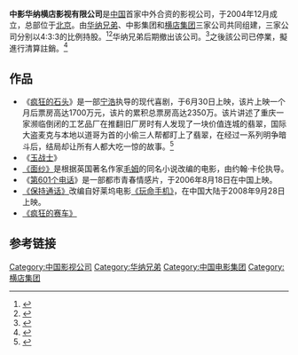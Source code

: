 '''中影华纳横店影视有限公司'''是[[中国|中国]]首家中外合资的影视公司，于2004年12月成立，总部位于[[北京|北京]]。由[[华纳兄弟|华纳兄弟]]、中影集团和[[橫店集團|横店集团]]三家公司共同组建，三家公司分别以4∶3∶3的比例持股。<ref>{{Cite web |url=http://www.cbooo.cn/c/140219 |title=CBO 中国票房 |accessdate=2016-02-20 |archive-date=2016-03-12 |archive-url=https://web.archive.org/web/20160312091000/http://www.cbooo.cn/c/140219 |dead-url=no }}</ref><ref>{{Cite web |url=http://www.people.com.cn/GB/paper40/13292/1192539.html |title=“中影华纳横店”降生：震荡有多大 - 人民网 |accessdate=2016-02-20 |archive-date=2016-03-03 |archive-url=https://web.archive.org/web/20160303113716/http://www.people.com.cn/GB/paper40/13292/1192539.html |dead-url=no }}</ref>华纳兄弟后期撤出该公司。<ref>{{Cite news|url = http://www.rfa.org/mandarin/zhuanlan/diaochabaodao/warner-20061215.html|title = 中国官方政策多变华纳兄弟撤出在华影院投资 - 自由亚洲电台|last = |first = |date = |work = |accessdate = 2006-12-15|archive-date = 2016-03-02|archive-url = https://web.archive.org/web/20160302191831/http://www.rfa.org/mandarin/zhuanlan/diaochabaodao/warner-20061215.html|dead-url = no}}</ref>之後該公司已停業，擬進行清算註銷。<ref>{{Cite web| last=| first=| author-link=| year=| title=中国电影股份有限公司首次公开发行A 股股票招股说明书| pages=1-1-238～1-1-239| url=http://www.csrc.gov.cn/pub/zjhpublic/g00306202/201406/P020140616573982961610.pdf}}</ref>
==作品==
*《[[疯狂的石头|疯狂的石头]]》是一部[[宁浩|宁浩]]执导的现代喜剧，于6月30日上映，该片上映一个月后票房高达1700万元，该片的累积总票房高达2350万。该片讲述了重庆一家濒临倒闭的工艺品厂在推翻旧厂房时有人发现了一块价值连城的翡翠，国际大盗麦克与本地以道哥为首的小偷三人帮都盯上了翡翠，在经过一系列明争暗斗后，结局却让所有人都大吃一惊的故事。<ref>{{Cite web |url=http://ent.qq.com/d/movie/11/10253/ |title=疯狂的石头（1993）腾讯网 |accessdate=2016-02-20 |archive-date=2015-10-20 |archive-url=https://web.archive.org/web/20151020072059/http://ent.qq.com/d/movie/11/10253/ |dead-url=no }}</ref>
*《[[玉战士|玉战士]]》
*[[面纱_(电影)|《面纱》]]是根据英国著名作家[[威廉·萨默塞特·毛姆|毛姆]]的同名小说改编的电影，由约翰·卡伦执导。
*《[[第601个电话|第601个电话]]》是一部都市青春情感片，于2006年8月18日在中国上映。
*[[保持通話|《保持通话》]]改编自好莱坞电影[[玩命手機|《玩命手机》]]，在中国大陆于2008年9月28日上映。
*[[疯狂的赛车|《疯狂的赛车》]]

==参考链接==

[[Category:中国影视公司|Category:中国影视公司]]
[[Category:华纳兄弟|Category:华纳兄弟]]
[[Category:中国电影集团|Category:中国电影集团]]
[[Category:横店集团|Category:横店集团]]